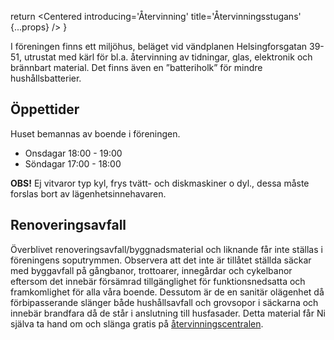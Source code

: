 
  return <Centered introducing='Återvinning'
                   title='Återvinningsstugans' {...props} />
}

I föreningen finns ett miljöhus, beläget vid vändplanen Helsingforsgatan 39-51, utrustat med kärl för bl.a. återvinning av tidningar, glas, elektronik och brännbart material.
  Det finns även en ”batteriholk” för mindre hushållsbatterier.

## Öppettider
Huset bemannas av boende i föreningen.

  * Onsdagar 18:00 - 19:00
  * Söndagar 17:00 - 18:00

__OBS!__ Ej vitvaror typ kyl, frys tvätt- och diskmaskiner o dyl., dessa måste forslas bort av lägenhetsinnehavaren.

## Renoveringsavfall

Överblivet renoveringsavfall/byggnadsmaterial och liknande får inte ställas i föreningens soputrymmen.
Observera att det inte är tillåtet ställda säckar med byggavfall på gångbanor, trottoarer, innegårdar och cykelbanor eftersom det innebär försämrad tillgänglighet för funktionsnedsatta och framkomlighet för alla våra boende.
Dessutom är de en sanitär olägenhet då förbipasserande slänger både hushållsavfall och grovsopor i säckarna och innebär brandfara då de står i anslutning till husfasader.
Detta material får Ni själva ta hand om och slänga gratis på [återvinningscentralen][Link1].

[Link1]: http://www.stockholm.se/avc "Återvinningscentraler"
